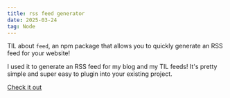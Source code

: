```yaml
---
title: rss feed generator
date: 2025-03-24
tag: Node
---
```


TIL about `feed`, an npm package that allows you to quickly generate an RSS feed for your website!

I used it to generate an RSS feed for my blog and my TIL feeds! It's pretty simple and super easy to plugin into your existing project.

[Check it out](https://www.npmjs.com/package/feed)
